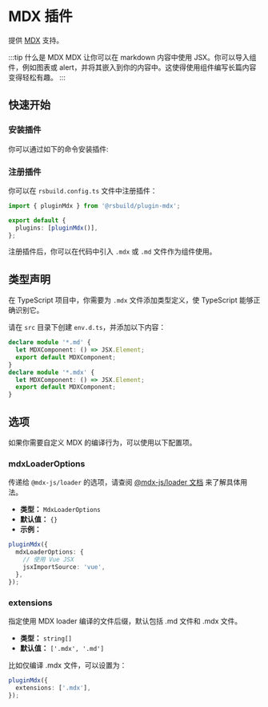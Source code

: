 # MDX 插件


<SourceCode href="https://github.com/web-infra-dev/rsbuild/tree/main/packages/plugin-mdx" />

提供 [MDX](https://mdxjs.com/) 支持。

:::tip 什么是 MDX
MDX 让你可以在 markdown 内容中使用 JSX。你可以导入组件，例如图表或 alert，并将其嵌入到你的内容中。这使得使用组件编写长篇内容变得轻松有趣。
:::

## 快速开始

### 安装插件

你可以通过如下的命令安装插件:


<PackageManagerTabs command="add @rsbuild/plugin-mdx -D" />

### 注册插件

你可以在 `rsbuild.config.ts` 文件中注册插件：

```ts title="rsbuild.config.ts"
import { pluginMdx } from '@rsbuild/plugin-mdx';

export default {
  plugins: [pluginMdx()],
};
```

注册插件后，你可以在代码中引入 `.mdx` 或 `.md` 文件作为组件使用。

## 类型声明

在 TypeScript 项目中，你需要为 `.mdx` 文件添加类型定义，使 TypeScript 能够正确识别它。

请在 `src` 目录下创建 `env.d.ts`，并添加以下内容：

```ts title="src/env.d.ts"
declare module '*.md' {
  let MDXComponent: () => JSX.Element;
  export default MDXComponent;
}
declare module '*.mdx' {
  let MDXComponent: () => JSX.Element;
  export default MDXComponent;
}
```

## 选项

如果你需要自定义 MDX 的编译行为，可以使用以下配置项。

### mdxLoaderOptions

传递给 `@mdx-js/loader` 的选项，请查阅 [@mdx-js/loader 文档](https://www.npmjs.com/package/@mdx-js/loader) 来了解具体用法。

- **类型：** `MdxLoaderOptions`
- **默认值：** `{}`
- **示例：**

```ts
pluginMdx({
  mdxLoaderOptions: {
    // 使用 Vue JSX
    jsxImportSource: 'vue',
  },
});
```

### extensions

指定使用 MDX loader 编译的文件后缀，默认包括 .md 文件和 .mdx 文件。

- **类型：** `string[]`
- **默认值：** `['.mdx', '.md']`

比如仅编译 .mdx 文件，可以设置为：

```ts
pluginMdx({
  extensions: ['.mdx'],
});
```
